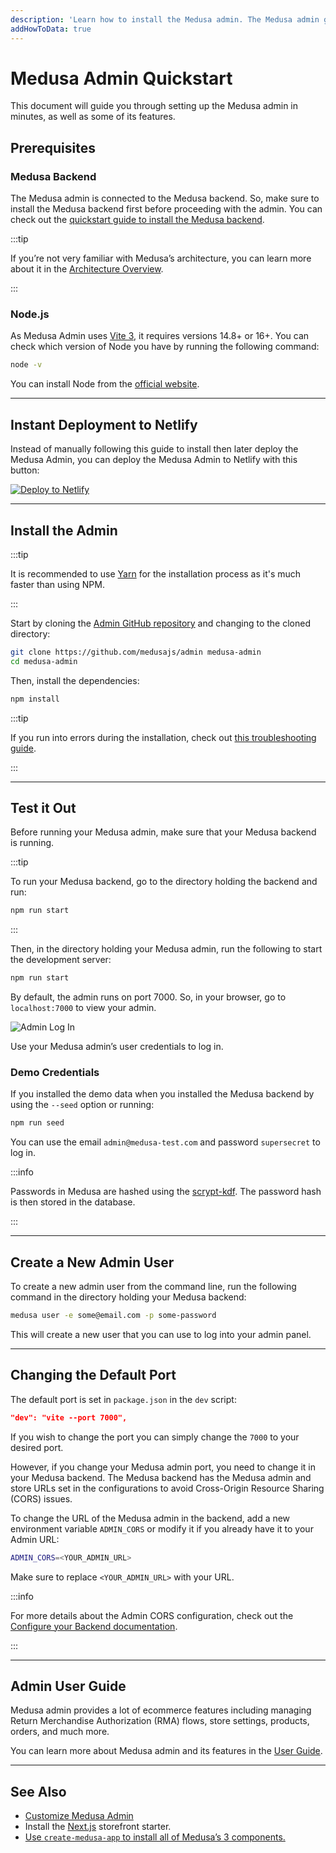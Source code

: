 ```yaml
---
description: 'Learn how to install the Medusa admin. The Medusa admin gives merchants an easy-to-use interface to manage their data such as orders, products, regions, and more.'
addHowToData: true
---
```



# Medusa Admin Quickstart

This document will guide you through setting up the Medusa admin in minutes, as well as some of its features.

## Prerequisites

### Medusa Backend

The Medusa admin is connected to the Medusa backend. So, make sure to install the Medusa backend first before proceeding with the admin. You can check out the [quickstart guide to install the Medusa backend](../development/backend/install.mdx).

:::tip

If you’re not very familiar with Medusa’s architecture, you can learn more about it in the [Architecture Overview](../development/fundamentals/architecture-overview.md).

:::

### Node.js

As Medusa Admin uses [Vite 3](https://vitejs.dev/guide/#scaffolding-your-first-vite-project), it requires versions 14.8+ or 16+. You can check which version of Node you have by running the following command:

```bash noReport
node -v
```

You can install Node from the [official website](https://nodejs.org/en/).

---

## Instant Deployment to Netlify

Instead of manually following this guide to install then later deploy the Medusa Admin, you can deploy the Medusa Admin to Netlify with this button:

<a href="https://app.netlify.com/start/deploy?repository=https://github.com/medusajs/admin" className="img-url">
  <img src="https://www.netlify.com/img/deploy/button.svg" alt="Deploy to Netlify" className="no-zoom-img" />
</a>

---

## Install the Admin

:::tip

It is recommended to use [Yarn](https://yarnpkg.com/getting-started/install) for the installation process as it's much faster than using NPM.

:::

Start by cloning the [Admin GitHub repository](https://github.com/medusajs/admin) and changing to the cloned directory:

```bash
git clone https://github.com/medusajs/admin medusa-admin
cd medusa-admin
```

Then, install the dependencies:

```bash npm2yarn
npm install
```

<Feedback 
   event="survey_admin_quickstart"
   question="Did you set up the admin successfully?"
   positiveQuestion="Is there anything that should improved?"
   negativeQuestion="Please describe the issue you faced."
/>

:::tip

If you run into errors during the installation, check out [this troubleshooting guide](../troubleshooting/common-installation-errors.mdx).

:::

---

## Test it Out

Before running your Medusa admin, make sure that your Medusa backend is running.

:::tip

To run your Medusa backend, go to the directory holding the backend and run:

```bash npm2yarn
npm run start
```

:::

Then, in the directory holding your Medusa admin, run the following to start the development server:

```bash npm2yarn
npm run start
```

By default, the admin runs on port 7000. So, in your browser, go to `localhost:7000` to view your admin.

![Admin Log In](https://res.cloudinary.com/dza7lstvk/image/upload/v1668001604/Medusa%20Docs/Screenshots/XYqMCo9_hq1fsv.png)

Use your Medusa admin’s user credentials to log in.

### Demo Credentials

If you installed the demo data when you installed the Medusa backend by using the `--seed` option or running:

```bash npm2yarn
npm run seed
```

You can use the email `admin@medusa-test.com` and password `supersecret` to log in.

:::info

Passwords in Medusa are hashed using the [scrypt-kdf](https://www.npmjs.com/package/scrypt-kdf). The password hash is then stored in the database.

:::

---

## Create a New Admin User

To create a new admin user from the command line, run the following command in the directory holding your Medusa backend:

```bash
medusa user -e some@email.com -p some-password
```

This will create a new user that you can use to log into your admin panel.

---

## Changing the Default Port

The default port is set in `package.json` in the `dev` script:

```json
"dev": "vite --port 7000",
```

If you wish to change the port you can simply change the `7000` to your desired port.

However, if you change your Medusa admin port, you need to change it in your Medusa backend. The Medusa backend has the Medusa admin and store URLs set in the configurations to avoid Cross-Origin Resource Sharing (CORS) issues.

To change the URL of the Medusa admin in the backend, add a new environment variable `ADMIN_CORS` or modify it if you already have it to your Admin URL:

```bash
ADMIN_CORS=<YOUR_ADMIN_URL>
```

Make sure to replace `<YOUR_ADMIN_URL>` with your URL.

:::info

For more details about the Admin CORS configuration, check out the [Configure your Backend documentation](../development/backend/configurations.md#admin-cors).

:::

---

## Admin User Guide

Medusa admin provides a lot of ecommerce features including managing Return Merchandise Authorization (RMA) flows, store settings, products, orders, and much more.

You can learn more about Medusa admin and its features in the [User Guide](../user-guide.mdx).

---

## See Also

- [Customize Medusa Admin](./development.md)
- Install the [Next.js](../starters/nextjs-medusa-starter.mdx) storefront starter.
- [Use `create-medusa-app` to install all of Medusa’s 3 components.](../create-medusa-app.mdx)
